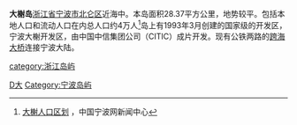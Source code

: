 '''大榭岛'''[[浙江省|浙江省]][[宁波市|宁波市]][[北仑区|北仑区]]近海中。本岛面积28.37平方公里，地势较平。包括本地人口和流动人口在内总人口约4万人<ref>[http://www.cnnb.com.cn/xwzxzt/system/2008/09/29/005805737.shtml 大榭人口区划] {{Wayback|url=http://www.cnnb.com.cn/xwzxzt/system/2008/09/29/005805737.shtml |date=20210611022322 }}，中国宁波网新闻中心</ref>岛上有1993年3月创建的国家级的开发区，宁波大榭开发区，由中国中信集团公司（CITIC）成片开发。现有公铁两路的[[大榭跨海大桥|跨海大桥]]连接宁波大陆。

{{reflist}}
{{舟山群岛}}
[[category:浙江岛屿|category:浙江岛屿]]
[[Category:宁波地理|D大]]
[[Category:宁波岛屿|Category:宁波岛屿]]